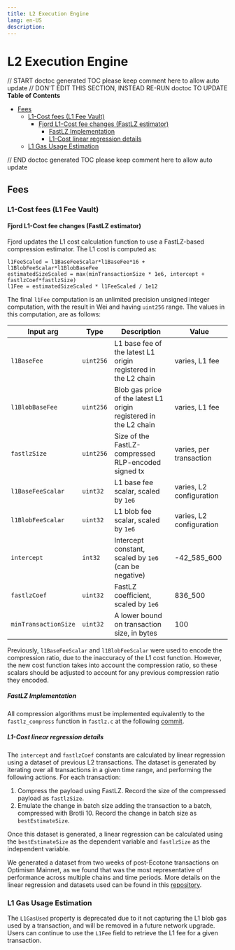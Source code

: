 ```yaml
---
title: L2 Execution Engine
lang: en-US
description:
---
```


# L2 Execution Engine

// START doctoc generated TOC please keep comment here to allow auto update
// DON'T EDIT THIS SECTION, INSTEAD RE-RUN doctoc TO UPDATE
**Table of Contents**

- [Fees](#fees)
  - [L1-Cost fees (L1 Fee Vault)](#l1-cost-fees-l1-fee-vault)
    - [Fjord L1-Cost fee changes (FastLZ estimator)](#fjord-l1-cost-fee-changes-fastlz-estimator)
      - [FastLZ Implementation](#fastlz-implementation)
      - [L1-Cost linear regression details](#l1-cost-linear-regression-details)
  - [L1 Gas Usage Estimation](#l1-gas-usage-estimation)

// END doctoc generated TOC please keep comment here to allow auto update

## Fees

### L1-Cost fees (L1 Fee Vault)

#### Fjord L1-Cost fee changes (FastLZ estimator)

Fjord updates the L1 cost calculation function to use a FastLZ-based compression estimator.
The L1 cost is computed as:

```pseudocode
l1FeeScaled = l1BaseFeeScalar*l1BaseFee*16 + l1BlobFeeScalar*l1BlobBaseFee
estimatedSizeScaled = max(minTransactionSize * 1e6, intercept + fastlzCoef*fastlzSize)
l1Fee = estimatedSizeScaled * l1FeeScaled / 1e12
```

The final `l1Fee` computation is an unlimited precision unsigned integer computation, with the result in Wei and
having `uint256` range. The values in this computation, are as follows:

| Input arg            | Type      | Description                                                       | Value                    |
| -------------------- | --------- | ----------------------------------------------------------------- | ------------------------ |
| `l1BaseFee`          | `uint256` | L1 base fee of the latest L1 origin registered in the L2 chain    | varies, L1 fee           |
| `l1BlobBaseFee`      | `uint256` | Blob gas price of the latest L1 origin registered in the L2 chain | varies, L1 fee           |
| `fastlzSize`         | `uint256` | Size of the FastLZ-compressed RLP-encoded signed tx               | varies, per transaction  |
| `l1BaseFeeScalar`    | `uint32`  | L1 base fee scalar, scaled by `1e6`                               | varies, L2 configuration |
| `l1BlobFeeScalar`    | `uint32`  | L1 blob fee scalar, scaled by `1e6`                               | varies, L2 configuration |
| `intercept`          | `int32`   | Intercept constant, scaled by `1e6` (can be negative)             | -42_585_600              |
| `fastlzCoef`         | `uint32`  | FastLZ coefficient, scaled by `1e6`                               | 836_500                  |
| `minTransactionSize` | `uint32`  | A lower bound on transaction size, in bytes                       | 100                      |

Previously, `l1BaseFeeScalar` and `l1BlobFeeScalar` were used to encode the compression ratio, due to the inaccuracy of
the L1 cost function. However, the new cost function takes into account the compression ratio, so these scalars should
be adjusted to account for any previous compression ratio they encoded.

##### FastLZ Implementation

All compression algorithms must be implemented equivalently to the `fastlz_compress` function in `fastlz.c` at the
following [commit](https://github.com/ariya/FastLZ/blob/344eb4025f9ae866ebf7a2ec48850f7113a97a42/fastlz.c#L482-L506).

##### L1-Cost linear regression details

The `intercept` and `fastlzCoef` constants are calculated by linear regression using a dataset
of previous L2 transactions. The dataset is generated by iterating over all transactions in a given time range, and
performing the following actions. For each transaction:

1. Compress the payload using FastLZ. Record the size of the compressed payload as `fastlzSize`.
2. Emulate the change in batch size adding the transaction to a batch, compressed with Brotli 10. Record the change in
   batch size as `bestEstimateSize`.

Once this dataset is generated, a linear regression can be calculated using the `bestEstimateSize` as
the dependent variable and `fastlzSize` as the independent variable.

We generated a dataset from two weeks of post-Ecotone transactions on Optimism Mainnet, as we found that was
the most representative of performance across multiple chains and time periods. More details on the linear regression
and datasets used can be found in this [repository](https://github.com/roberto-bayardo/compression-analysis/tree/main).

### L1 Gas Usage Estimation

The `L1GasUsed` property is deprecated due to it not capturing the L1 blob gas used by a transaction, and will be
removed in a future network upgrade. Users can continue to use the `L1Fee` field to retrieve the L1 fee for a given
transaction.
